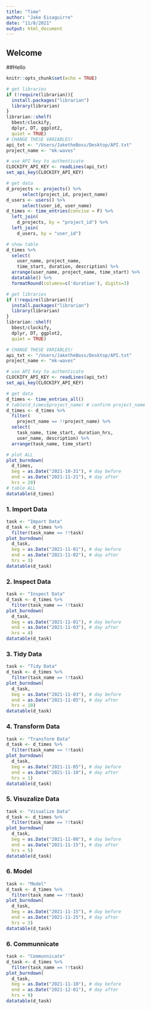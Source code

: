 ```yaml
---
title: "Time"
author: "Jake Eisaguirre"
date: "11/8/2021"
output: html_document
---
```


## Welcome


##Hello

```r
knitr::opts_chunk$set(echo = TRUE)

```

```r

# get libraries
if (!require(librarian)){
  install.packages("librarian")
  library(librarian)
}
librarian::shelf(
  bbest/clockify,
  dplyr, DT, ggplot2,
  quiet = TRUE)
# CHANGE THESE VARIABLES!
api_txt <- "/Users/JaketheBoss/Desktop/API.txt"
project_name <- "mk-waves"

# use API key to authenticate
CLOCKIFY_API_KEY <- readLines(api_txt)
set_api_key(CLOCKIFY_API_KEY)

# get data
d_projects <- projects() %>% 
      select(project_id, project_name)
d_users <- users() %>% 
      select(user_id, user_name)
d_times <- time_entries(concise = F) %>% 
  left_join(
    d_projects, by = "project_id") %>% 
  left_join(
    d_users, by = "user_id")

# show table
d_times %>% 
  select(
    user_name, project_name, 
    time_start, duration, description) %>% 
  arrange(user_name, project_name, time_start) %>% 
  datatable() %>%
  formatRound(columns=c('duration'), digits=3)
```

```r
# get libraries
if (!require(librarian)){
  install.packages("librarian")
  library(librarian)
}
librarian::shelf(
  bbest/clockify,
  dplyr, DT, ggplot2,
  quiet = TRUE)

# CHANGE THESE VARIABLES!
api_txt <- "/Users/JaketheBoss/Desktop/API.txt"
project_name <- "mk-waves"

# use API key to authenticate
CLOCKIFY_API_KEY <- readLines(api_txt)
set_api_key(CLOCKIFY_API_KEY)

# get data
d_times <- time_entries_all()
# table(d_times$project_name) # confirm project_name
d_times <- d_times %>%
  filter(
    project_name == !!project_name) %>%
  select(
    task_name, time_start, duration_hrs, 
    user_name, description) %>% 
  arrange(task_name, time_start)
```

```r
# plot ALL
plot_burndown(
  d_times,
  beg = as.Date("2021-10-31"), # day before
  end = as.Date("2021-11-21"), # day after
  hrs = 20)
# table ALL
datatable(d_times)
```
### 1. Import Data
```r
task <- "Import Data"
d_task <- d_times %>%
  filter(task_name == !!task)
plot_burndown(
  d_task,
  beg = as.Date("2021-11-01"), # day before
  end = as.Date("2021-11-02"), # day after
  hrs = 3)
datatable(d_task)
```
### 2. Inspect Data
```r
task <- "Inspect Data"
d_task <- d_times %>%
  filter(task_name == !!task)
plot_burndown(
  d_task,
  beg = as.Date("2021-11-01"), # day before
  end = as.Date("2021-11-03"), # day after
  hrs = 4)
datatable(d_task)
```
### 3. Tidy Data
```r
task <- "Tidy Data"
d_task <- d_times %>%
  filter(task_name == !!task)
plot_burndown(
  d_task,
  beg = as.Date("2021-11-03"), # day before
  end = as.Date("2021-11-05"), # day after
  hrs = 10)
datatable(d_task)
```
### 4. Transform Data
```r
task <- "Transform Data"
d_task <- d_times %>%
  filter(task_name == !!task)
plot_burndown(
  d_task,
  beg = as.Date("2021-11-05"), # day before
  end = as.Date("2021-11-10"), # day after
  hrs = 1)
datatable(d_task)
```
### 5. Visuzalize Data
```r
task <- "Visualize Data"
d_task <- d_times %>%
  filter(task_name == !!task)
plot_burndown(
  d_task,
  beg = as.Date("2021-11-08"), # day before
  end = as.Date("2021-11-15"), # day after
  hrs = 5)
datatable(d_task)
```
### 6. Model
```r
task <- "Model"
d_task <- d_times %>%
  filter(task_name == !!task)
plot_burndown(
  d_task,
  beg = as.Date("2021-11-15"), # day before
  end = as.Date("2021-11-25"), # day after
  hrs = 3)
datatable(d_task)
```
### 6. Communnicate
```r
task <- "Communnicate"
d_task <- d_times %>%
  filter(task_name == !!task)
plot_burndown(
  d_task,
  beg = as.Date("2021-11-10"), # day before
  end = as.Date("2021-12-01"), # day after
  hrs = 9)
datatable(d_task)
```


